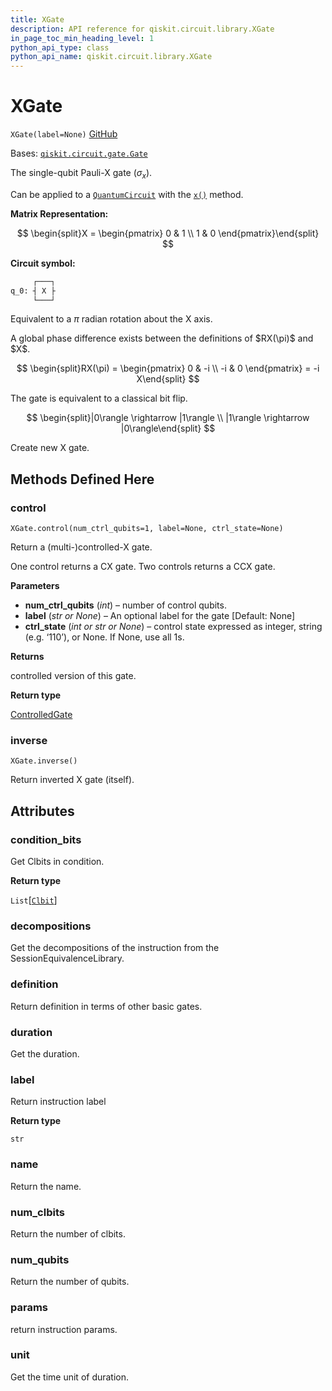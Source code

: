 ```yaml
---
title: XGate
description: API reference for qiskit.circuit.library.XGate
in_page_toc_min_heading_level: 1
python_api_type: class
python_api_name: qiskit.circuit.library.XGate
---
```


# XGate

<span id="qiskit.circuit.library.XGate" />

`XGate(label=None)` [GitHub](https://github.com/qiskit/qiskit/tree/stable/0.23/qiskit/circuit/library/standard_gates/x.py "view source code")

Bases: [`qiskit.circuit.gate.Gate`](qiskit.circuit.Gate "qiskit.circuit.gate.Gate")

The single-qubit Pauli-X gate ($\sigma_x$).

Can be applied to a [`QuantumCircuit`](qiskit.circuit.QuantumCircuit "qiskit.circuit.QuantumCircuit") with the [`x()`](qiskit.circuit.QuantumCircuit#x "qiskit.circuit.QuantumCircuit.x") method.

**Matrix Representation:**

$$
\begin{split}X = \begin{pmatrix}
        0 & 1 \\
        1 & 0
    \end{pmatrix}\end{split}
$$

**Circuit symbol:**

```python
     ┌───┐
q_0: ┤ X ├
     └───┘
```

Equivalent to a $\pi$ radian rotation about the X axis.

<Admonition title="Note" type="note">
  A global phase difference exists between the definitions of $RX(\pi)$ and $X$.

  $$
  \begin{split}RX(\pi) = \begin{pmatrix}
              0 & -i \\
              -i & 0
            \end{pmatrix}
          = -i X\end{split}
  $$
</Admonition>

The gate is equivalent to a classical bit flip.

$$
\begin{split}|0\rangle \rightarrow |1\rangle \\
|1\rangle \rightarrow |0\rangle\end{split}
$$

Create new X gate.

## Methods Defined Here

### control

<span id="qiskit.circuit.library.XGate.control" />

`XGate.control(num_ctrl_qubits=1, label=None, ctrl_state=None)`

Return a (multi-)controlled-X gate.

One control returns a CX gate. Two controls returns a CCX gate.

**Parameters**

*   **num\_ctrl\_qubits** (*int*) – number of control qubits.
*   **label** (*str or None*) – An optional label for the gate \[Default: None]
*   **ctrl\_state** (*int or str or None*) – control state expressed as integer, string (e.g. ‘110’), or None. If None, use all 1s.

**Returns**

controlled version of this gate.

**Return type**

[ControlledGate](qiskit.circuit.ControlledGate "qiskit.circuit.ControlledGate")

### inverse

<span id="qiskit.circuit.library.XGate.inverse" />

`XGate.inverse()`

Return inverted X gate (itself).

## Attributes

<span id="qiskit.circuit.library.XGate.condition_bits" />

### condition\_bits

Get Clbits in condition.

**Return type**

`List`\[[`Clbit`](qiskit.circuit.Clbit "qiskit.circuit.classicalregister.Clbit")]

<span id="qiskit.circuit.library.XGate.decompositions" />

### decompositions

Get the decompositions of the instruction from the SessionEquivalenceLibrary.

<span id="qiskit.circuit.library.XGate.definition" />

### definition

Return definition in terms of other basic gates.

<span id="qiskit.circuit.library.XGate.duration" />

### duration

Get the duration.

<span id="qiskit.circuit.library.XGate.label" />

### label

Return instruction label

**Return type**

`str`

<span id="qiskit.circuit.library.XGate.name" />

### name

Return the name.

<span id="qiskit.circuit.library.XGate.num_clbits" />

### num\_clbits

Return the number of clbits.

<span id="qiskit.circuit.library.XGate.num_qubits" />

### num\_qubits

Return the number of qubits.

<span id="qiskit.circuit.library.XGate.params" />

### params

return instruction params.

<span id="qiskit.circuit.library.XGate.unit" />

### unit

Get the time unit of duration.

